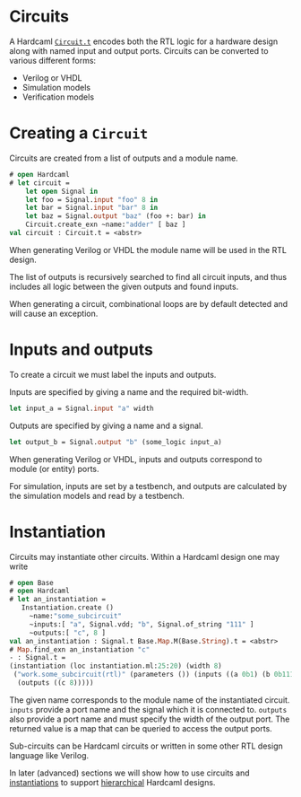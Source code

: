 # Circuits

A Hardcaml [`Circuit.t`](https://ocaml.janestreet.com/ocaml-core/latest/doc/hardcaml/Hardcaml/Circuit/index.html)
encodes both the RTL logic for a hardware
design along with named input and output ports. Circuits can be
converted to various different forms:

* Verilog or VHDL
* Simulation models
* Verification models

# Creating a `Circuit`

Circuits are created from a list of outputs and a module name.

```ocaml
# open Hardcaml
# let circuit =
    let open Signal in
    let foo = Signal.input "foo" 8 in
    let bar = Signal.input "bar" 8 in
    let baz = Signal.output "baz" (foo +: bar) in
    Circuit.create_exn ~name:"adder" [ baz ]
val circuit : Circuit.t = <abstr>
```

When generating Verilog or VHDL the module name will be used in the
RTL design.

The list of outputs is recursively searched to find all circuit
inputs, and thus includes all logic between the given outputs and
found inputs.

When generating a circuit, combinational loops are by default detected
and will cause an exception.

# Inputs and outputs

To create a circuit we must label the inputs and outputs.

Inputs are specified by giving a name and the required bit-width.

```ocaml skip
let input_a = Signal.input "a" width
```

Outputs are specified by giving a name and a signal.

```ocaml skip
let output_b = Signal.output "b" (some_logic input_a)
```

When generating Verilog or VHDL, inputs and outputs correspond to
module (or entity) ports.

For simulation, inputs are set by a testbench, and outputs are
calculated by the simulation models and read by a testbench.

# Instantiation

Circuits may instantiate other circuits. Within a Hardcaml design one
may write

```ocaml
# open Base
# open Hardcaml
# let an_instantiation =
   Instantiation.create ()
     ~name:"some_subcircuit"
     ~inputs:[ "a", Signal.vdd; "b", Signal.of_string "111" ]
     ~outputs:[ "c", 8 ]
val an_instantiation : Signal.t Base.Map.M(Base.String).t = <abstr>
# Map.find_exn an_instantiation "c"
- : Signal.t =
(instantiation (loc instantiation.ml:25:20) (width 8)
 ("work.some_subcircuit(rtl)" (parameters ()) (inputs ((a 0b1) (b 0b111)))
  (outputs ((c 8)))))
```

The given name corresponds to the module name of the instantiated
circuit. `inputs` provide a port name and the signal which it is
connected to. `outputs` also provide a port name and must specify the
width of the output port. The returned value is a map that can be
queried to access the output ports.

Sub-circuits can be Hardcaml circuits or written in some other RTL
design language like Verilog.

In later (advanced) sections we will show how to use
circuits and [instantiations](instantiation.mdx)
to support [hierarchical](module_hierarchy.mdx) Hardcaml designs.
